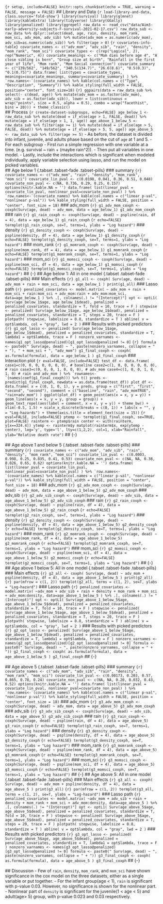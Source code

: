 ```{r setup, include=FALSE} knitr::opts_chunk$set(echo = TRUE, warning = FALSE, message = FALSE) ``` ## Library and Data ```{r load-library-and-data, class.source='fold-show'} library(survival) library(glmnet) library(kableExtra) library(tidyverse) library(GGally) library(penalized) library(ggrepel) raw_data <- read_csv("data/Aim3-early-adversity-subjects-F-survival-2021-02-17.csv") raw_data_sub <- raw_data %>% dplyr::select(dead, age, rain, density, mom_rank, mom_sci, adv_mom, adv_sib) %>% mutate(adv_mom = as.numeric(adv_mom), adv_sib=as.numeric(adv_sib)) %>% filter(age > 0) ``` ```{r covariates-info-table} covariate_names <- c("adv_mom", "adv_sib", "rain", "density", "mom_rank", "mom_sci") covariate_types <- c(rep("Logical", 2), rep("Numeric", 4)) covariate_meanings <- c("Mom dies before age 4", "A close sibling is born", "Group size at birth", "Rainfall in the first year of life", "Mom rank", "Mom Social connection") covariate_summary <- c("139/562", "149/562", "340.5(134.7)", "26.6(8.6)", "0.5(0.3)", "0.1(0.75)") data.frame( list(types = covariate_types, meanings=covariate_meanings, summary=covariate_summary) ) %>% `row.names<-`(covariate_names) %>% kable(col.names = c("Type", "Description", "Summary")) %>% kable_styling(full_width = FALSE, position="center", font_size=18) ``` ```{r} ggpairs(data = raw_data_sub %>% select(- c(dead, age)) %>% mutate(adv_mom = as.factor(adv_mom), adv_sib = as.factor(adv_sib)), lower = list(continuous = wrap("points", size = 0.5, alpha = 0.5), combo = wrap("facethist", bins = 20))) + theme_classic() ``` <br> ## Process ```{r create-dataset-subgroups, echo=FALSE} age_below_1 <- raw_data_sub %>% mutate(dead = if_else(age > 1, FALSE, dead)) %>% mutate(age = if_else(age > 1, 1, age)) age_above_1_below_5 <- raw_data_sub %>% filter(age >= 1) %>% mutate(dead = if_else(age > 5, FALSE, dead)) %>% mutate(age = if_else(age > 5, 5, age)) age_above_5 <- raw_data_sub %>% filter(age >= 5) ``` - As before, the dataset is divided into infant, juvenile, and adults phase based on the cut of `age` at 1 and 5. - For each subgroup - First run a simple regression with one variable at a time. (e.g. survival ~ rain + (maybe rain^2)). - Then put all variables in one model. - Lastly, include the interactions which is significant when modeled individually, apply variable selection using lasso, and run the model on picked variables. <br> ## Age below 1 {.tabset .tabset-fade .tabset-pills} ### summary ```{r} covariate_names <- c("adv_mom", "rain", "density", "mom_rank", "mom_sci") covariate_lin_pval <- c(0.0198, 0.041, 0.36, 0.51, 0.048) covariate_non_pval <- c(NA, 0.736, 0.29, 0.25, 0.157) options(knitr.kable.NA = '') data.frame( list(linear_pval = covariate_lin_pval, nonlinear_pval=covariate_non_pval) ) %>% `row.names<-`(covariate_names) %>% kable(col.names = c("linear p-val", "nonlinear p-val")) %>% kable_styling(full_width = FALSE, position = "center", font_size = 18) ``` ### adv_mom ```{r} g1_adv_mom_coxph <- coxph(Surv(age, dead) ~ adv_mom, data = age_below_1) g1_adv_mom_coxph ``` ### rain ```{r} g1_rain_coxph <- coxph(Surv(age, dead) ~ pspline(rain, df = 4), data = age_below_1) g1_rain_coxph ``` ```{r echo=FALSE} termplot(g1_rain_coxph, se=T, terms=1, ylabs = "Log hazard") ``` ### density ```{r} g1_density_coxph <- coxph(Surv(age, dead) ~ pspline(density, df = 4), data = age_below_1) g1_density_coxph ``` ```{r echo=FALSE} termplot(g1_density_coxph, se=T, terms=1, ylabs = "Log hazard") ``` ### mom_rank ```{r} g1_momrank_coxph <- coxph(Surv(age, dead) ~ pspline(mom_rank, df = 4), data = age_below_1) g1_momrank_coxph ``` ```{r echo=FALSE} termplot(g1_momrank_coxph, se=T, terms=1, ylabs = "Log hazard") ``` ### mom_sci ```{r} g1_momsci_coxph <- coxph(Surv(age, dead) ~ pspline(mom_sci, df = 4), data = age_below_1) g1_momsci_coxph ``` ```{r echo=FALSE} termplot(g1_momsci_coxph, se=T, terms=1, ylabs = "Log hazard") ``` ## {-} ## Age below 1: All in one model {.tabset .tabset-fade .tabset-pills} ### Main effects ```{r} g1_all <- coxph( Surv(age, dead) ~ adv_mom + rain + mom_sci, data = age_below_1 ) print(g1_all) ``` ### Lasso path ```{r} penalized_covariates <- model.matrix( ~ adv_mom + rain + mom_sci + rain:mom_sci + adv_mom:rain + adv_mom:mom_sci, data=age_below_1 ) %>% .[, colnames(.) != "(Intercept)"] opt <- optL1( Surv(age_below_1$age, age_below_1$dead), penalized = penalized_covariates, standardize = T, fold = 10, trace = F ) stepwise <- penalized( Surv(age_below_1$age, age_below_1$dead), penalized = penalized_covariates, standardize = T, steps = 20, trace = F ) plotpath( stepwise, labelsize = 0.8, standardize = T ) abline( v = opt$lambda, col = "gray", lwd = 2 ) ``` ### Results with picked predictors ```{r} g1_opt_lasso <- penalized( Surv(age_below_1$age, age_below_1$dead), penalized = penalized_covariates, standardize = T, lambda1 = opt$lambda, trace = F ) nonzero_varnames <- names(g1_opt_lasso@penalized)[g1_opt_lasso@penalized != 0] ``` ```{r} formula <- paste0(" Surv(age, dead) ~ ", paste(nonzero_varnames, collapse = " + "), " + mom_sci + ", "adv_mom") g1_final_coxph <- coxph( as.formula(formula), data = age_below_1 ) g1_final_coxph ``` ### Interaction plot ```{r eval=FALSE, include=FALSE} test_df <- data.frame( case1=c(0, 0, 0, 0, 0, 0, 0), # baseline case2=c(1, 0, 0, 0, 0, 0, 0), # rain case3=c(0, 0, 0, 1, 0, 0, 0), # adv_mom case4=c(1, 0, 0, 1, 0, 1, 0) # rain and adv_mom ) %>% `rownames<-`(names(coef(g1_final_coxph))) %>% t() preds <- predict(g1_final_coxph, newdata = as.data.frame(test_df)) plot_df <- data.frame( x = c(0, 1, 0, 1), y = preds, group = c("first", "first", "second", "second"), comment = c("baseline", "rain", "adv_momTRUE", "rain+adv_mom") ) ggplot(plot_df) + geom_point(aes(x = x, y = y)) + geom_line(aes(x = x, y = y, group = group)) + geom_text_repel(aes(label = comment, x = x, y = y)) + theme_bw() + xlim(-0.5, 1.5) + scale_x_discrete(breaks = c(0, 1)) + labs(x = "", y = "Log-hazards") + theme(axis.title = element_text(size = 15)) ``` ```{r eval=FALSE, include=FALSE} ptemp <- termplot(g1_final_coxph, se=TRUE, plot=FALSE) rainterm <- ptemp$rain center <- with(rainterm, y[x==324.4]) ytemp <- rainterm$y matplot(rainterm$x, exp(ytemp - center), log='y', type='l', lty=c(1,2,2), col=1, xlab="Rainfall", ylab="Relative death rate") ``` ## {-} <br><br> ## Age above 1 and below 5 {.tabset .tabset-fade .tabset-pills} ### summary ```{r} covariate_names <- c("adv_mom", "adv_sib", "rain", "density", "mom_rank", "mom_sci") covariate_lin_pval <- c(0.0003, 0.998, 0.25, 0.835, 0.41, 0.53) covariate_non_pval <- c(NA, NA, 0.38, 0.026, 0.65, 0.62) options(knitr.kable.NA = '') data.frame( list(linear_pval = covariate_lin_pval, nonlinear_pval=covariate_non_pval) ) %>% `row.names<-`(covariate_names) %>% kable(col.names = c("linear p-val", "nonlinear p-val")) %>% kable_styling(full_width = FALSE, position = "center", font_size = 18) ``` ### adv_mom ```{r} g2_adv_mom_coxph <- coxph(Surv(age, dead) ~ adv_mom, data = age_above_1_below_5) g2_adv_mom_coxph ``` ### adv_sib ```{r} g2_adv_sib_coxph <- coxph(Surv(age, dead) ~ adv_sib, data = age_above_1_below_5) g2_adv_sib_coxph ``` ### rain ```{r} g2_rain_coxph <- coxph(Surv(age, dead) ~ pspline(rain, df = 4), data = age_above_1_below_5) g2_rain_coxph ``` ```{r echo=FALSE} termplot(g2_rain_coxph, se=T, terms=1, ylabs = "Log hazard") ``` ### density ```{r} g2_density_coxph <- coxph(Surv(age, dead) ~ pspline(density, df = 4), data = age_above_1_below_5) g2_density_coxph ``` ```{r echo=FALSE} termplot(g2_density_coxph, se=T, terms=1, ylabs = "Log hazard") ``` ### mom_rank ```{r} g2_momrank_coxph <- coxph(Surv(age, dead) ~ pspline(mom_rank, df = 4), data = age_above_1_below_5) g2_momrank_coxph ``` ```{r echo=FALSE} termplot(g2_momrank_coxph, se=T, terms=1, ylabs = "Log hazard") ``` ### mom_sci ```{r} g2_momsci_coxph <- coxph(Surv(age, dead) ~ pspline(mom_sci, df = 4), data = age_above_1_below_5) g2_momsci_coxph ``` ```{r echo=FALSE} termplot(g2_momsci_coxph, se=T, terms=1, ylabs = "Log hazard") ``` ## {-} ## Age above 1 below 5: All in one model {.tabset .tabset-fade .tabset-pills} ### Main effects ```{r} g2_all <- coxph( Surv(age, dead) ~ adv_mom + pspline(density, df = 4), data = age_above_1_below_5 ) print(g2_all) ``` ```{r} par(mfrow = c(1, 2)) termplot(g2_all, terms = c(1, 2), se=T, ylabs = "Log-hazard") ``` ### Lasso path ```{r} penalized_covariates <- model.matrix( ~adv_mom + adv_sib + rain + density + mom_rank + mom_sci + adv_mom:density, data=age_above_1_below_5 ) %>% .[, colnames(.) != "(Intercept)"] opt <- optL1( Surv(age_above_1_below_5$age, age_above_1_below_5$dead), penalized = penalized_covariates, standardize = T, fold = 10, trace = F ) stepwise <- penalized( Surv(age_above_1_below_5$age, age_above_1_below_5$dead), penalized = penalized_covariates, standardize = T, steps = 20, trace = F ) plotpath( stepwise, labelsize = 0.8, standardize = T ) abline( v = opt$lambda, col = "gray", lwd = 2 ) ``` ### Results with picked predictors ```{r} g2_opt_lasso <- penalized( Surv(age_above_1_below_5$age, age_above_1_below_5$dead), penalized = penalized_covariates, standardize = T, lambda1 = opt$lambda, trace = F ) nonzero_varnames <- names(g2_opt_lasso@penalized)[g2_opt_lasso@penalized != 0] formula <- paste0(" Surv(age, dead) ~ ", paste(nonzero_varnames, collapse = " + ")) g2_final_coxph <- coxph( as.formula(formula), data = age_above_1_below_5 ) g2_final_coxph ``` ## {-} <br><br> ## Age above 5 {.tabset .tabset-fade .tabset-pills} ### summary ```{r} covariate_names <- c("adv_mom", "adv_sib", "rain", "density", "mom_rank", "mom_sci") covariate_lin_pval <- c(0.00173, 0.203, 0.57, 0.865, 0.78, 0.24) covariate_non_pval <- c(NA, NA, 0.20, 0.032, 0.43, 0.52) options(knitr.kable.NA = '') data.frame( list(linear_pval = covariate_lin_pval, nonlinear_pval=covariate_non_pval) ) %>% `row.names<-`(covariate_names) %>% kable(col.names = c("linear p-val", "nonlinear p-val")) %>% kable_styling(full_width = FALSE, position = "center", font_size = 18) ``` ### adv_mom ```{r} g3_adv_mom_coxph <- coxph(Surv(age, dead) ~ adv_mom, data = age_above_5) g3_adv_mom_coxph ``` ### adv_sib ```{r} g3_adv_sib_coxph <- coxph(Surv(age, dead) ~ adv_sib, data = age_above_5) g3_adv_sib_coxph ``` ### rain ```{r} g3_rain_coxph <- coxph(Surv(age, dead) ~ pspline(rain, df = 4), data = age_above_5) g3_rain_coxph ``` ```{r echo=FALSE} termplot(g3_rain_coxph, se=T, terms=1, ylabs = "Log hazard") ``` ### density ```{r} g3_density_coxph <- coxph(Surv(age, dead) ~ pspline(density, df = 4), data = age_above_5) g3_density_coxph ``` ```{r echo=FALSE} termplot(g3_density_coxph, se=T, terms=1, ylabs = "Log hazard") ``` ### mom_rank ```{r} g3_momrank_coxph <- coxph(Surv(age, dead) ~ pspline(mom_rank, df = 4), data = age_above_5) g3_momrank_coxph ``` ```{r echo=FALSE} termplot(g3_momrank_coxph, se=T, terms=1, ylabs = "Log hazard") ``` ### mom_sci ```{r} g3_momsci_coxph <- coxph(Surv(age, dead) ~ pspline(mom_sci, df = 4), data = age_above_5) g3_momsci_coxph ``` ```{r echo=FALSE} termplot(g3_momsci_coxph, se=T, terms=1, ylabs = "Log hazard") ``` ## {-} ## Age above 5: All in one model {.tabset .tabset-fade .tabset-pills} ### Main effects ```{r} g3_all <- coxph( Surv(age, dead) ~ adv_mom + pspline(density, df = 4), data = age_above_5 ) print(g3_all) ``` ```{r} par(mfrow = c(1, 2)) termplot(g3_all, terms = c(1, 2), se=T, ylabs = "Log-hazard") ``` ### Lasso path ```{r} penalized_covariates <- model.matrix( ~adv_mom + adv_sib + rain + density + mom_rank + mom_sci + adv_mom:density, data=age_above_5 ) %>% .[, colnames(.) != "(Intercept)"] opt <- optL1( Surv(age_above_5$age, age_above_5$dead), penalized = penalized_covariates, standardize = T, fold = 10, trace = F ) stepwise <- penalized( Surv(age_above_5$age, age_above_5$dead), penalized = penalized_covariates, standardize = T, steps = 20, trace = F ) plotpath( stepwise, labelsize = 0.8, standardize = T ) abline( v = opt$lambda, col = "gray", lwd = 2 ) ``` ### Results with picked predictors ```{r} g3_opt_lasso <- penalized( Surv(age_above_5$age, age_above_5$dead), penalized = penalized_covariates, standardize = T, lambda1 = opt$lambda, trace = F ) nonzero_varnames <- names(g3_opt_lasso@penalized)[g3_opt_lasso@penalized != 0] formula <- paste0(" Surv(age, dead) ~ ", paste(nonzero_varnames, collapse = " + ")) g3_final_coxph <- coxph( as.formula(formula), data = age_above_5 ) g3_final_coxph ``` ## {-} <br><br> ## Discussion - Few of `rain`, `density`, `mom_rank`, and `mom_sci` have shown significance in the cox model on the three datasets, either as a single variable or put together. - For the infant group(age < 1), `rain` is significant with p-value 0.03. However, no significance is shown for the nonlinear part. - Nonlinear part of `density` is significant for the juvenile(1 < age < 5) and adult(age> 5) group, with p-value 0.023 and 0.03 respectively.